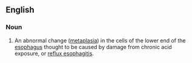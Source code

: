 ==English==
{{wikipedia}}
===Noun===
{{en-noun|-}} 

# {{pathology}} An abnormal change ([[metaplasia]]) in the cells of the lower end of the [[esophagus]] thought to be caused by damage from chronic acid exposure, or [[reflux esophagitis]].